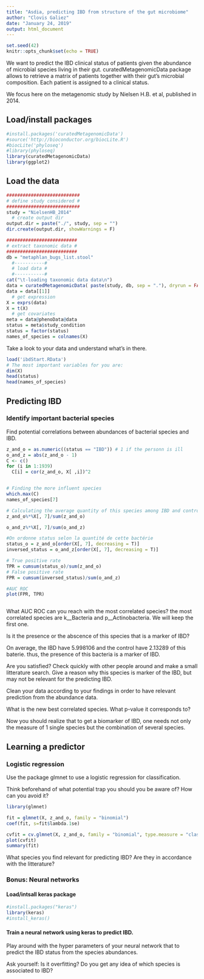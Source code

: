 ```yaml
---
title: "Asdia, predicting IBD from structure of the gut microbiome"
author: "Clovis Galiez"
date: "January 24, 2019"
output: html_document
---
```


```r
set.seed(42)
knitr::opts_chunk$set(echo = TRUE)
```


We want to predict the IBD clinical status of patients given the abundance of microbial species living in their gut. curatedMetagenomicData package allows to retrieve a matrix of patients together with their gut's microbial composition. Each patient is assigned to a clinical status.

We focus here on the metagenomic study by Nielsen H.B. et al, published in 2014.


## Load/install packages
```r
#install.packages('curatedMetagenomicData')
#source('http://bioconductor.org/biocLite.R')
#biocLite('phyloseq')
#library(phyloseq)
library(curatedMetagenomicData)
library(ggplot2)
```

## Load the data

```r
###########################
# define study considered #
###########################
study = "NielsenHB_2014"
  # create output dir
output.dir = paste("./", study, sep = "")
dir.create(output.dir, showWarnings = F)

##########################
# extract taxonomic data #
##########################
db = "metaphlan_bugs_list.stool"
  #-----------#
  # load data #
  #-----------#
cat("\t-loading taxonomic data data\n")
data = curatedMetagenomicData( paste(study, db, sep = "."), dryrun = FALSE)
data = data[[1]]
  # get expression 
X = exprs(data)
X = t(X)
  # get covariates
meta = data@phenoData@data
status = meta$study_condition
status = factor(status)
names_of_species = colnames(X)
```

Take a look to your data and understand what's in there.
```r
load('ibdStart.RData')
# The most important variables for you are:
dim(X)
head(status)
head(names_of_species)

```

## Predicting IBD


### Identify important bacterial species

Find potential correlations between abundances of bacterial species and IBD.

```r
z_and_o = as.numeric((status == "IBD")) # 1 if the personn is ill 
o_and_z = abs(z_and_o - 1)
C <- c()
for (i in 1:1939)
  C[i] = cor(z_and_o, X[ ,i])^2


# Finding the more influent species
which.max(C)
names_of_species[7]

# Calculating the average quantity of this species among IBD and control
z_and_o%*%X[, 7]/sum(z_and_o)

o_and_z%*%X[, 7]/sum(o_and_z)

#On ordonne status selon la quantité de cette bactérie
status_o = z_and_o[order(X[, 7], decreasing = T)]
inversed_status = o_and_z[order(X[, 7], decreasing = T)]

# True positive rate
TPR = cumsum(status_o)/sum(z_and_o)
# False positive rate
FPR = cumsum(inversed_status)/sum(o_and_z)

#AUC ROC
plot(FPR, TPR)



```

What AUC ROC can you reach with the most correlated species?
the most correlated species are k__Bacteria and p__Actinobacteria. We will keep the first one.


Is it the presence or the abscence of this species that is a marker of IBD?

On average, the IBD have 5.998106 and the control have 2.13289 of this baterie. thus, the presence of this bacteria is a marker of IBD.

Are you satisfied? Check quickly with other people around and make a small litterature search.
Give a reason why this species is marker of the IBD, but may not be relevant for the predicting IBD.

Clean your data according to your findings in order to have relevant prediction from the abundance data.

What is the new best correlated species. What p-value it corresponds to?

Now you should realize that to get a biomarker of IBD, one needs not only the measure of 1 single species but the combination of several species.


## Learning a predictor




### Logistic regression


Use the package glmnet to use a logistic regression for classification.

Think beforehand of what potential trap you should you be aware of?
How can you avoid it?


```r
library(glmnet)

fit = glmnet(X, z_and_o, family = "binomial")
coef(fit, s=fit$lambda.1se)

cvfit = cv.glmnet(X, z_and_o, family = "binomial", type.measure = "class")
plot(cvfit)
summary(fit)


```

What species you find relevant for predicting IBD? Are they in accordance with the litterature?


### Bonus: Neural networks

#### Load/intsall keras package
```r
#install.packages("keras")
library(keras)
#install_keras()
```


#### Train a neural network using keras to predict IBD. 

Play around with the hyper parameters of your neural network that to predict the IBD status from the species abundances.

Ask yourself:
Is it overfitting?
Do you get any idea of which species is associated to IBD? 

